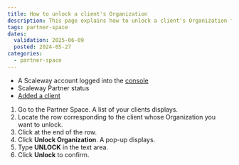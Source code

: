 ```yaml
---
title: How to unlock a client's Organization
description: This page explains how to unlock a client's Organization from the Partner Space.
tags: partner-space
dates:
  validation: 2025-06-09
  posted: 2024-05-27
categories:
  - partner-space
---
```



<Requirements />

- A Scaleway account logged into the [console](https://console.scaleway.com)
- Scaleway Partner status
- [Added a client](/partner-space/how-to/add-client/)

1. Go to the Partner Space. A list of your clients displays.
2. Locate the row corresponding to the client whose Organization you want to unlock.
3. Click <Icon name="more" /> at the end of the row.
4. Click **Unlock Organization**. A pop-up displays.
5. Type **UNLOCK** in the text area.
6. Click **Unlock** to confirm.
